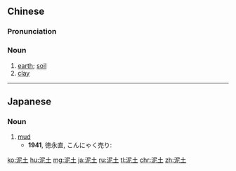 ==Chinese==
{{zh-forms}}

===Pronunciation===
{{zh-pron
|m=nítǔ
|c=nai4 tou2
|h=pfs=nài-thú
|mn=qz,xm,zz:nî-thó͘
|cat=n
}}

===Noun===
{{zh-noun}}

# [[earth]]; [[soil]]
# [[clay]]

{{zh-cat|Intermediate}}

----

==Japanese==
{{ja-kanjitab|でい|ど|yomi=on}}

===Noun===
{{ja-noun|でいど}}

# [[mud]]
#* '''1941''', 徳永直, こんにゃく売り:
#*: {{ja-usex|私は着物についた'''泥土'''をはらって、もう一度お辞儀した。|わたし は きもの に ついた '''でいど''' を はらって、 もう いち ど お-じぎ した。|I brushed off some mud stuck to my kimono and bowed once more.}}

[[ko:泥土]]
[[hu:泥土]]
[[mg:泥土]]
[[ja:泥土]]
[[ru:泥土]]
[[tl:泥土]]
[[chr:泥土]]
[[zh:泥土]]